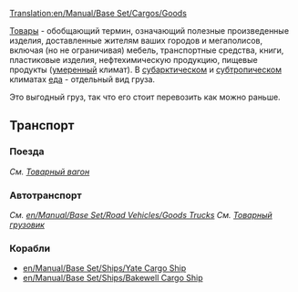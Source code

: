 [[Translation:en/Manual/Base Set/Cargos/Goods]]
{{ru/Необходимо сделать|Уточнить ссылки на статьи [[en/Manual/Base Set/Road Vehicles/Goods Trucks]], [[en/Manual/Base Set/Ships/Yate Cargo Ship]], [[en/Manual/Base Set/Ships/Bakewell Cargo Ship]] после перевода их на русский язык}}

{{ru/Груз| груз=Товары
| изображение=en/Goods.png
| производит=[[ru/Manual/Base Set/Industries/Завод|Завод]], [[ru/Manual/Base Set/Industries/Нефтезавод|Нефтезавод]], [[ru/Manual/Base Set/Industries/Лесопилка|Лесопилка]], [[ru/Manual/Base Set/Industries/Типография|Типография]]
| принимает=[[ru/Manual/Город|Город]]
}}
[[ru/Manual/Base Set/Cargos/Товары|Товары]] - обобщающий термин, означающий полезные произведенные изделия, доставленные жителям ваших городов и мегаполисов, включая (но не ограничивая) мебель, транспортные средства, книги, пластиковые изделия, нефтехимическую продукцию, пищевые продукты ([[ru/Manual/Климат#Умеренный|умеренный]] климат). В [[ru/Manual/Климат#Субарктический | субарктическом]] и [[ru/Manual/Климат#Субтропический | субтропическом]] климатах [[ru/Manual/Base Set/Cargos/Еда|еда]] - отдельный вид груза.

Это выгодный груз, так что его стоит перевозить как можно раньше.

==Транспорт==
===Поезда===
''См. [[ru/Manual/Base Set/Trains/Товарный вагон|Товарный вагон]]''

===Автотранспорт===
''См. [[en/Manual/Base Set/Road Vehicles/Goods Trucks]]''
''См. [[ru/Manual/Base Set/Road Vehicles/Товарный грузовик|Товарный грузовик]]''

===Корабли===
*[[en/Manual/Base Set/Ships/Yate Cargo Ship]]
*[[en/Manual/Base Set/Ships/Bakewell Cargo Ship]]